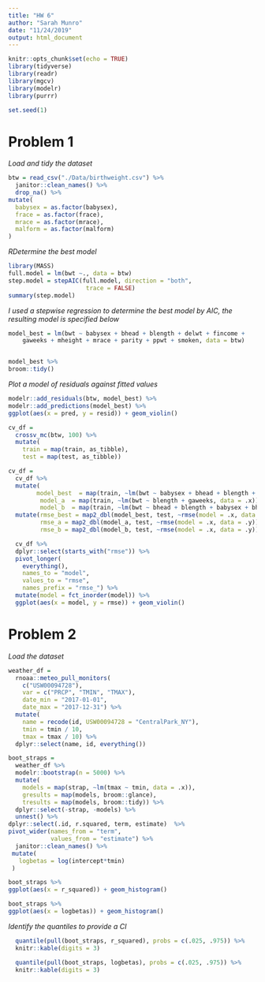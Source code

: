 ```yaml
---
title: "HW 6"
author: "Sarah Munro"
date: "11/24/2019"
output: html_document
---
```


```r
knitr::opts_chunk$set(echo = TRUE)
library(tidyverse)
library(readr)
library(mgcv)
library(modelr)
library(purrr)

set.seed(1)
```

# Problem 1

_Load and tidy the dataset_
```r
btw = read_csv("./Data/birthweight.csv") %>%
  janitor::clean_names() %>%
  drop_na() %>%
mutate(
  babysex = as.factor(babysex),
  frace = as.factor(frace),
  mrace = as.factor(mrace),
  malform = as.factor(malform)
)
```

_RDetermine the best model_
```r
library(MASS)
full.model = lm(bwt ~., data = btw)
step.model = stepAIC(full.model, direction = "both", 
                      trace = FALSE)
summary(step.model)
```

_I used a stepwise regression to determine the best model by AIC, the resulting model is specified below_
```r
model_best = lm(bwt ~ babysex + bhead + blength + delwt + fincome + 
    gaweeks + mheight + mrace + parity + ppwt + smoken, data = btw)


model_best %>%  
broom::tidy() 
```

_Plot a model of residuals against fitted values_
```r
modelr::add_residuals(btw, model_best) %>%
modelr::add_predictions(model_best) %>%
ggplot(aes(x = pred, y = resid)) + geom_violin()
```

```r
cv_df = 
  crossv_mc(btw, 100) %>%
  mutate(
    train = map(train, as_tibble),
    test = map(test, as_tibble))
```

```r
cv_df = 
  cv_df %>% 
  mutate(
        model_best  = map(train, ~lm(bwt ~ babysex + bhead + blength + delwt + fincome + gaweeks + mheight + mrace + parity + ppwt + smoken, data = .x)),
         model_a  = map(train, ~lm(bwt ~ blength + gaweeks, data = .x)),
         model_b  = map(train, ~lm(bwt ~ bhead + blength + babysex + bhead * blength + bhead * babysex + blength * babysex + bhead * blength * babysex, data = .x))) %>%  
  mutate(rmse_best = map2_dbl(model_best, test, ~rmse(model = .x, data = .y)),
         rmse_a = map2_dbl(model_a, test, ~rmse(model = .x, data = .y)),
         rmse_b = map2_dbl(model_b, test, ~rmse(model = .x, data = .y)))
``` 

```r
  cv_df %>% 
  dplyr::select(starts_with("rmse")) %>% 
  pivot_longer(
    everything(),
    names_to = "model", 
    values_to = "rmse",
    names_prefix = "rmse_") %>% 
  mutate(model = fct_inorder(model)) %>% 
  ggplot(aes(x = model, y = rmse)) + geom_violin()
```

# Problem 2

_Load the dataset_
```r
weather_df = 
  rnoaa::meteo_pull_monitors(
    c("USW00094728"),
    var = c("PRCP", "TMIN", "TMAX"), 
    date_min = "2017-01-01",
    date_max = "2017-12-31") %>%
  mutate(
    name = recode(id, USW00094728 = "CentralPark_NY"),
    tmin = tmin / 10,
    tmax = tmax / 10) %>%
  dplyr::select(name, id, everything())
```

```r
boot_straps = 
  weather_df %>% 
  modelr::bootstrap(n = 5000) %>%
  mutate(
    models = map(strap, ~lm(tmax ~ tmin, data = .x)),
    gresults = map(models, broom::glance), 
    tresults = map(models, broom::tidy)) %>%
  dplyr::select(-strap, -models) %>% 
  unnest() %>%
dplyr::select(.id, r.squared, term, estimate)  %>%
pivot_wider(names_from = "term",
            values_from = "estimate") %>%
  janitor::clean_names() %>%
 mutate(
   logbetas = log(intercept*tmin)
 ) 
```
 
```r
boot_straps %>%
ggplot(aes(x = r_squared)) + geom_histogram() 

boot_straps %>%
ggplot(aes(x = logbetas)) + geom_histogram()
```

_Identify the quantiles to provide a CI_
```r
  quantile(pull(boot_straps, r_squared), probs = c(.025, .975)) %>%
  knitr::kable(digits = 3)

  quantile(pull(boot_straps, logbetas), probs = c(.025, .975)) %>%
  knitr::kable(digits = 3)
```
  
  